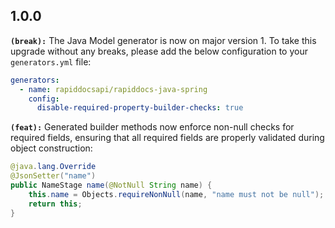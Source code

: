 ## 1.0.0
**`(break):`** The Java Model generator is now on major version 1. To take this upgrade without any breaks, please add the below
configuration to your `generators.yml` file:
```yaml
generators:
  - name: rapiddocsapi/rapiddocs-java-spring
    config:
      disable-required-property-builder-checks: true
```


**`(feat):`** Generated builder methods now enforce non-null checks for required fields, ensuring that all required 
fields are properly validated during object construction:
  ```java
  @java.lang.Override
  @JsonSetter("name")
  public NameStage name(@NotNull String name) {
      this.name = Objects.requireNonNull(name, "name must not be null");
      return this;
  }
  ```


